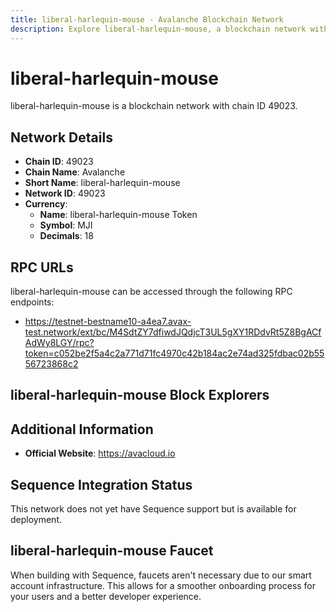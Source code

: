 ```yaml
--- 
title: liberal-harlequin-mouse - Avalanche Blockchain Network
description: Explore liberal-harlequin-mouse, a blockchain network with chain ID 49023. Learn about its native currency, liberal-harlequin-mouse Token, and how to interact with the network.
---
```


# liberal-harlequin-mouse

liberal-harlequin-mouse is a blockchain network with chain ID 49023.

## Network Details

- **Chain ID**: 49023
- **Chain Name**: Avalanche
- **Short Name**: liberal-harlequin-mouse
- **Network ID**: 49023
- **Currency**: 
  - **Name**: liberal-harlequin-mouse Token
  - **Symbol**: MJI
  - **Decimals**: 18

## RPC URLs

liberal-harlequin-mouse can be accessed through the following RPC endpoints:

- https://testnet-bestname10-a4ea7.avax-test.network/ext/bc/M4SdtZY7dfiwdJQdjcT3UL5gXY1RDdvRt5Z8BgACfAdWy8LGY/rpc?token=c052be2f5a4c2a771d71fc4970c42b184ac2e74ad325fdbac02b5556723868c2

## liberal-harlequin-mouse Block Explorers



## Additional Information

- **Official Website**: https://avacloud.io

## Sequence Integration Status

This network does not yet have Sequence support but is available for deployment.

## liberal-harlequin-mouse Faucet

When building with Sequence, faucets aren't necessary due to our smart account infrastructure. This allows for a smoother onboarding process for your users and a better developer experience.
